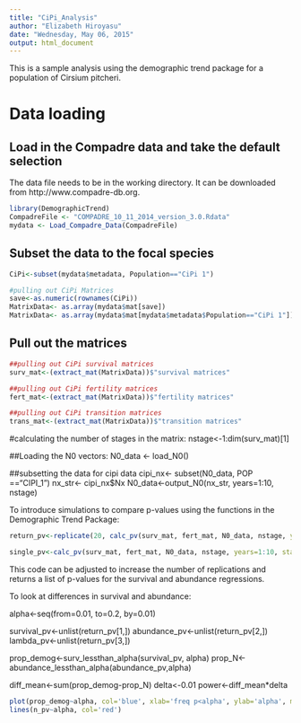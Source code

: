 ```yaml
---
title: "CiPi_Analysis"
author: "Elizabeth Hiroyasu"
date: "Wednesday, May 06, 2015"
output: html_document
---
```


This is a sample analysis using the demographic trend package for a population of Cirsium pitcheri.

# Data loading
## Load in the Compadre data and take the default selection
The data file needs to be in the working directory. It can be downloaded from http://www.compadre-db.org.


```r
library(DemographicTrend)
CompadreFile <- "COMPADRE_10_11_2014_version_3.0.Rdata"
mydata <- Load_Compadre_Data(CompadreFile)
```


## Subset the data to the focal species
```r
CiPi<-subset(mydata$metadata, Population=="CiPi 1")

#pulling out CiPi Matrices
save<-as.numeric(rownames(CiPi))
MatrixData<- as.array(mydata$mat[save])
MatrixData<- as.array(mydata$mat[mydata$metadata$Population=="CiPi 1"])
```


## Pull out the matrices
```r
##pulling out CiPi survival matrices
surv_mat<-(extract_mat(MatrixData))$"survival matrices"

##pulling out CiPi fertility matrices
fert_mat<-(extract_mat(MatrixData))$"fertility matrices"

##pulling out CiPi transition matrices
trans_mat<-(extract_mat(MatrixData))$"transition matrices"
```

#calculating the number of stages in the matrix:
nstage<-1:dim(surv_mat)[1]

##Loading the N0 vectors:
N0_data <- load_N0()

##subsetting the data for cipi data
cipi_nx<- subset(N0_data, POP =="CIPI_1")
nx_str<- cipi_nx$Nx
N0_data<-output_N0(nx_str, years=1:10, nstage)

To introduce simulations to compare p-values using the functions in the Demographic Trend Package:
```r
return_pv<-replicate(20, calc_pv(surv_mat, fert_mat, N0_data, nstage, years=1:10, stage2mod=1:3, beta=0.01))

single_pv<-calc_pv(surv_mat, fert_mat, N0_data, nstage, years=1:10, stage2mod=1:3, beta=0.01)
```
This code can be adjusted to increase the number of replications and returns a list of p-values for the survival and abundance regressions.

To look at differences in survival and abundance:

alpha<-seq(from=0.01, to=0.2, by=0.01)

survival_pv<-unlist(return_pv[1,])
abundance_pv<-unlist(return_pv[2,])
lambda_pv<-unlist(return_pv[3,])

prop_demog<-surv_lessthan_alpha(survival_pv, alpha)
prop_N<-abundance_lessthan_alpha(abundance_pv,alpha)

diff_mean<-sum(prop_demog-prop_N)
delta<-0.01
power<-diff_mean*delta

```r
plot(prop_demog~alpha, col='blue', xlab='freq p<alpha', ylab='alpha', main='Frequence p is less than alpha')
lines(n_pv~alpha, col='red')
```
